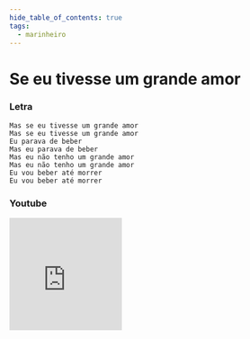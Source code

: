 ```yaml
---
hide_table_of_contents: true
tags:
  - marinheiro
---
```


# Se eu tivesse um grande amor

### Letra

```text
Mas se eu tivesse um grande amor
Mas se eu tivesse um grande amor
Eu parava de beber
Mas eu parava de beber
Mas eu não tenho um grande amor
Mas eu não tenho um grande amor
Eu vou beber até morrer
Eu vou beber até morrer
```

### Youtube

<iframe
  width="200"
  height="200"
  src="https://www.youtube.com/embed/c5ORTG0vKOU"
  title="YouTube video player"
  frameborder="0"
  allow="accelerometer; autoplay; clipboard-write; encrypted-media; gyroscope; picture-in-picture; web-share"
  referrerpolicy="strict-origin-when-cross-origin"
  allowfullscreen
></iframe>
